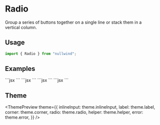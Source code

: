 

<Meta
  title="Radio"
  description="Group a series of buttons together on a single line or stack them in a vertical column."
/>

# Radio

Group a series of buttons together on a single line or stack them in a vertical column.

## Usage

```jsx
import { Radio } from "nullwind";
```

## Examples

<Playground title="Default">
  <Playground.Preview>
    <Radio id={1} label="Some label here" />
  </Playground.Preview>
  <Playground.Code>
    ```jsx
    <Radio id={1} label="Some label here" />
    ```
  </Playground.Code>
</Playground>

<Playground title="With helper">
  <Playground.Preview>
    <Radio id={2} label="Some label here" helper="This is a helper" />
  </Playground.Preview>
  <Playground.Code>
    ```jsx
    <Radio id={2} label="Some label here" helper="This is a helper" />
    ```
  </Playground.Code>
</Playground>

<Playground title="With validation error">
  <Playground.Preview>
    <Radio id={2} label="Some label here" error="This a error message" />
  </Playground.Preview>
  <Playground.Code>
    ```jsx
    <Radio id={2} label="Some label here" error="This a error message" />
    ```
  </Playground.Code>
</Playground>

<Playground title="Disabled">
  <Playground.Preview>
    <Radio id={3} label="Some label here" disabled />
  </Playground.Preview>
  <Playground.Code>
    ```jsx
    <Radio id={3} label="Some label here" disabled />
    ```
  </Playground.Code>
</Playground>

## Theme

<ThemePreview
  theme={{
    inlineInput: theme.inlineInput,
    label: theme.label,
    corner: theme.corner,
    radio: theme.radio,
    helper: theme.helper,
    error: theme.error,
  }}
/>
